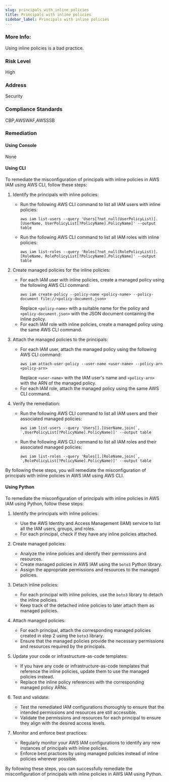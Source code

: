 ```yaml
---
slug: principals_with_inline_policies
title: Principals with inline policies
sidebar_label: Principals with inline policies
---
```


### More Info:

Using inline policies is a bad practice.

### Risk Level

High

### Address

Security

### Compliance Standards

CBP,AWSWAF,AWSSSB
### Remediation

#### Using Console

None

#### Using CLI

To remediate the misconfiguration of principals with inline policies in AWS IAM using AWS CLI, follow these steps:

1. Identify the principals with inline policies:
   - Run the following AWS CLI command to list all IAM users with inline policies:
     ```
     aws iam list-users --query 'Users[?not_null(UserPolicyList)].[UserName, UserPolicyList[?PolicyName].PolicyName]' --output table
     ```
   - Run the following AWS CLI command to list all IAM roles with inline policies:
     ```
     aws iam list-roles --query 'Roles[?not_null(RolePolicyList)].[RoleName, RolePolicyList[?PolicyName].PolicyName]' --output table
     ```

2. Create managed policies for the inline policies:
   - For each IAM user with inline policies, create a managed policy using the following AWS CLI command:
     ```
     aws iam create-policy --policy-name <policy-name> --policy-document file://<policy-document.json>
     ```
     Replace `<policy-name>` with a suitable name for the policy and `<policy-document.json>` with the JSON document containing the inline policy.
   - For each IAM role with inline policies, create a managed policy using the same AWS CLI command.

3. Attach the managed policies to the principals:
   - For each IAM user, attach the managed policy using the following AWS CLI command:
     ```
     aws iam attach-user-policy --user-name <user-name> --policy-arn <policy-arn>
     ```
     Replace `<user-name>` with the IAM user's name and `<policy-arn>` with the ARN of the managed policy.
   - For each IAM role, attach the managed policy using the same AWS CLI command.

4. Verify the remediation:
   - Run the following AWS CLI command to list all IAM users and their associated managed policies:
     ```
     aws iam list-users --query 'Users[].[UserName,join(`, `,UserPolicyList[?PolicyName].PolicyName)]' --output table
     ```
   - Run the following AWS CLI command to list all IAM roles and their associated managed policies:
     ```
     aws iam list-roles --query 'Roles[].[RoleName,join(`, `,RolePolicyList[?PolicyName].PolicyName)]' --output table
     ```

By following these steps, you will remediate the misconfiguration of principals with inline policies in AWS IAM using AWS CLI.

#### Using Python

To remediate the misconfiguration of principals with inline policies in AWS IAM using Python, follow these steps:

1. Identify the principals with inline policies:
   - Use the AWS Identity and Access Management (IAM) service to list all the IAM users, groups, and roles.
   - For each principal, check if they have any inline policies attached.

2. Create managed policies:
   - Analyze the inline policies and identify their permissions and resources.
   - Create managed policies in AWS IAM using the `boto3` Python library.
   - Assign the appropriate permissions and resources to the managed policies.

3. Detach inline policies:
   - For each principal with inline policies, use the `boto3` library to detach the inline policies.
   - Keep track of the detached inline policies to later attach them as managed policies.

4. Attach managed policies:
   - For each principal, attach the corresponding managed policies created in step 2 using the `boto3` library.
   - Ensure that the managed policies provide the necessary permissions and resources required by the principals.

5. Update your code or infrastructure-as-code templates:
   - If you have any code or infrastructure-as-code templates that reference the inline policies, update them to use the managed policies instead.
   - Replace the inline policy references with the corresponding managed policy ARNs.

6. Test and validate:
   - Test the remediated IAM configurations thoroughly to ensure that the intended permissions and resources are still accessible.
   - Validate the permissions and resources for each principal to ensure they align with the desired access levels.

7. Monitor and enforce best practices:
   - Regularly monitor your AWS IAM configurations to identify any new instances of principals with inline policies.
   - Enforce best practices by using managed policies instead of inline policies wherever possible.

By following these steps, you can successfully remediate the misconfiguration of principals with inline policies in AWS IAM using Python.


